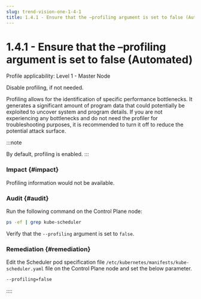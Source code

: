 ```yaml
---
slug: trend-vision-one-1-4-1
title: 1.4.1 - Ensure that the –profiling argument is set to false (Automated)
---
```

# 1.4.1 - Ensure that the –profiling argument is set to false (Automated)

Profile applicability: Level 1 - Master Node

Disable profiling, if not needed.

Profiling allows for the identification of specific performance bottlenecks. It generates a significant amount of program data that could potentially be exploited to uncover system and program details. If you are not experiencing any bottlenecks and do not need the profiler for troubleshooting purposes, it is recommended to turn it off to reduce the potential attack surface.

:::note

By default, profiling is enabled.
:::

### Impact {#impact}

Profiling information would not be available.

### Audit {#audit}

Run the following command on the Control Plane node:

```bash
ps -ef | grep kube-scheduler
```

Verify that the `--profiling` argument is set to `false`.

### Remediation {#remediation}

Edit the Scheduler pod specification file `/etc/kubernetes/manifests/kube-scheduler.yaml` file on the Control Plane node and set the below parameter.

```bash
--profiling=false
```
::::
